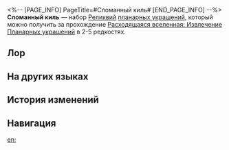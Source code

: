 <%-- [PAGE_INFO]
PageTitle=#Сломанный киль#
[END_PAGE_INFO] --%>
{{Набор Реликвий Инфобокс
|id           = 83104
|Изображение  = Предмет Сломанный киль.png
|Тип          = Планарное украшение
|2пБонус      = Повышает сопротивление эффектам владельца на 10%. Если сопротивление эффектам владельца выше или равно 30%, крит. урон всех союзников повышается на 10%.
|Сфера        = Падение кита на Инсумосу
|Вязь         = Отдать швартовы на Инсумосу
|Редкость     = 2345
|Источник2.1  = [[Расходящаяся вселенная: Извлечение Планарных украшений]]
|Источник3.1  = [[Расходящаяся вселенная: Извлечение Планарных украшений]]
|Источник4.1  = [[Расходящаяся вселенная: Извлечение Планарных украшений]]
|Источник5.1  = [[Расходящаяся вселенная: Извлечение Планарных украшений]]
|Источник5.2  = [[Синтез реликвий]]
|Свойство1    = 
|Свойство2    = 
|Свойство3    = 
}}
'''Сломанный киль''' — набор [[Реликвии|Реликвий]] [[:Категория:Планарные украшения|планарных украшений]], который можно получить за прохождение [[Расходящаяся вселенная: Извлечение Планарных украшений]] в 2-5{{Иконка/Звёзды|1}} редкостях.

==Лор==
{{Реликвия Лор|Сломанный киль}}

==На других языках==
{{На других языках
|en   = Broken Keel
|zhs  = 折断的龙骨
|zht  = 折斷的龍骨
|ja   = 折れた竜骨
|ko   = 부러진 용골
|es   = Quilla rota
|fr   = Quille brisée
|ru   = Сломанный киль
|th   = Broken Keel
|vi   = Bộ Khung Bị Gãy
|de   = Gebrochener Kiel
|id   = Broken Keel
|pt   = Quilha Quebrada
}}

==История изменений==
{{История изменений|3.5}}

==Навигация==
{{Наборы реликвий Навбокс}}

[[en:]]